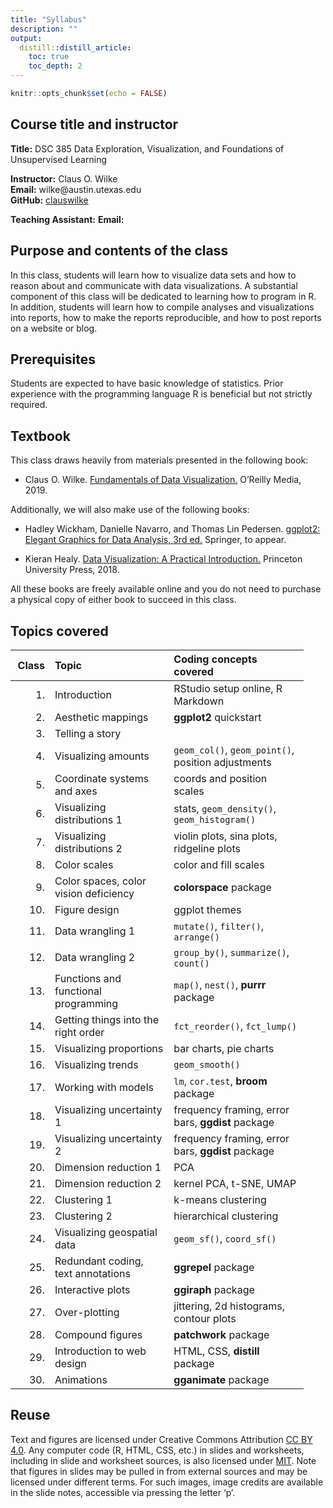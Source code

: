 ```yaml
---
title: "Syllabus"
description: ""
output:
  distill::distill_article:
    toc: true
    toc_depth: 2
---
```


```r
knitr::opts_chunk$set(echo = FALSE)
```


## Course title and instructor

**Title:** DSC 385 Data Exploration, Visualization, and Foundations of Unsupervised Learning


**Instructor:** Claus	O.	Wilke<br>
**Email:** wilke@austin.utexas.edu<br>
**GitHub:** [clauswilke](https://github.com/clauswilke) <br>

**Teaching Assistant:**
**Email:**

## Purpose and contents of the class

In this class, students will learn how to visualize data sets and how to reason about and communicate with data visualizations. A substantial component of this class will be dedicated to learning how to program in R. In addition, students will learn how to compile analyses and visualizations into reports, how to make the reports reproducible, and how to post reports on a website or blog.

## Prerequisites

Students are expected to have basic knowledge of statistics. Prior experience with the programming language R is beneficial but not strictly required.

## Textbook

This class draws heavily from materials presented in the following book:

- Claus O. Wilke. [Fundamentals of Data Visualization.](https://clauswilke.com/dataviz) O'Reilly Media, 2019.

Additionally, we will also make use of the following books:

- Hadley Wickham, Danielle Navarro, and Thomas Lin Pedersen. [ggplot2: Elegant Graphics for Data Analysis, 3rd ed.](https://ggplot2-book.org/) Springer, to appear.

- Kieran Healy. [Data Visualization: A Practical Introduction.](https://socviz.co/) Princeton University Press, 2018.

All these books are freely available online and you do not need to purchase a physical copy of either book to succeed in this class.


## Topics covered

::: l-page
------------------------------------------------------------------
  Class Topic                       Coding concepts covered
------- --------------------------- ------------------------------
1.      Introduction                RStudio setup online, R Markdown

2.      Aesthetic mappings          **ggplot2** quickstart

3.      Telling a story

4.      Visualizing amounts         `geom_col()`, `geom_point()`,
                                    position adjustments

5.      Coordinate systems and      coords and position scales
        axes


6.      Visualizing distributions 1 stats, `geom_density()`,
                                    `geom_histogram()`

7.      Visualizing distributions   violin plots, sina plots, ridgeline plots
        2

8.      Color scales                color and fill scales

9.      Color spaces, color vision  **colorspace** package
        deficiency

10.     Figure design               ggplot themes

11.     Data wrangling 1            `mutate()`, `filter()`, `arrange()`

12.     Data wrangling 2            `group_by()`, `summarize()`, `count()`

13.     Functions and functional    `map()`, `nest()`, **purrr** package
        programming

14.     Getting things into the     `fct_reorder()`, `fct_lump()`
        right order

15.     Visualizing proportions     bar charts, pie charts

16.     Visualizing trends          `geom_smooth()`

17.     Working with models         `lm`, `cor.test`, **broom** package

18.     Visualizing uncertainty 1   frequency framing, error bars, **ggdist** package

19.     Visualizing uncertainty 2   frequency framing, error bars, **ggdist** package

20.     Dimension reduction 1       PCA

21.     Dimension reduction 2       kernel PCA, t-SNE, UMAP

22.     Clustering 1                k-means clustering

23.     Clustering 2                hierarchical clustering
        
24.     Visualizing geospatial      `geom_sf()`, `coord_sf()`
        data

25.     Redundant coding, text      **ggrepel** package
        annotations

26.     Interactive plots           **ggiraph** package

27.     Over-plotting               jittering, 2d histograms,
                                    contour plots

28.     Compound figures            **patchwork** package

29.     Introduction to web design  HTML, CSS, **distill** package

30.     Animations                  **gganimate** package

----------------------------------------------------------------
:::


## Reuse {.appendix}

Text and figures are licensed under Creative Commons Attribution [CC BY 4.0](https://creativecommons.org/licenses/by/4.0/). Any computer code (R, HTML, CSS, etc.) in slides and worksheets, including in slide and worksheet sources, is also licensed under [MIT](https://github.com/wilkelab/SDS375/LICENSE.md). Note that figures in slides may be pulled in from external sources and may be licensed under different terms. For such images, image credits are available in the slide notes, accessible via pressing the letter 'p'.

